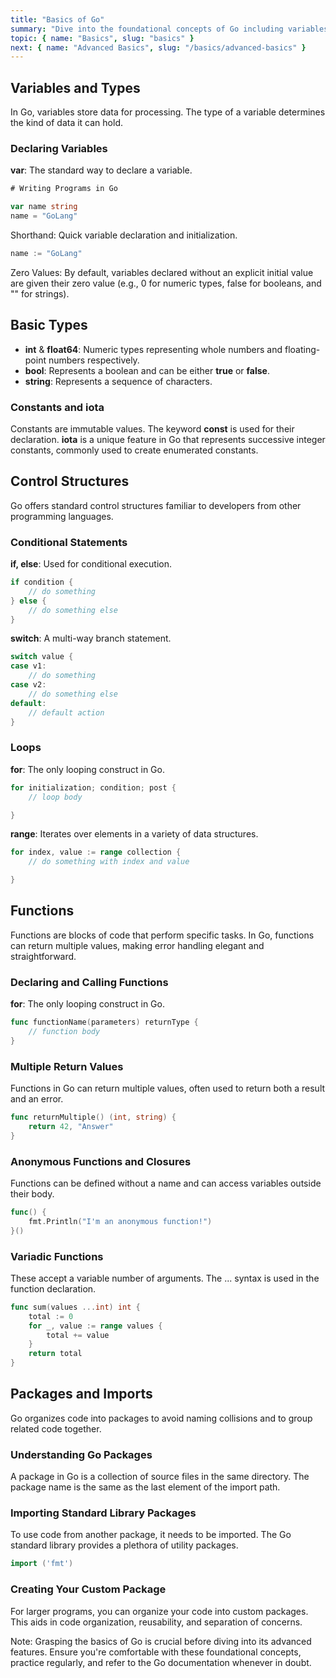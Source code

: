 ```yaml
---
title: "Basics of Go"
summary: "Dive into the foundational concepts of Go including variables, control structures, functions, and understanding packages."
topic: { name: "Basics", slug: "basics" }
next: { name: "Advanced Basics", slug: "/basics/advanced-basics" }
---
```


## Variables and Types

In Go, variables store data for processing. The type of a variable determines the kind of data it can hold.

### Declaring Variables

**var**: The standard way to declare a variable.

```go
# Writing Programs in Go

var name string
name = "GoLang"
```

Shorthand: Quick variable declaration and initialization.

```go
name := "GoLang"
```

Zero Values: By default, variables declared without an explicit initial value are given their zero value (e.g., 0 for numeric types, false for booleans, and "" for strings).

## Basic Types

- **int** & **float64**: Numeric types representing whole numbers and floating-point numbers respectively.
- **bool**: Represents a boolean and can be either **true** or **false**.
- **string**: Represents a sequence of characters.

### Constants and iota

Constants are immutable values. The keyword **const** is used for their declaration. **iota** is a unique feature in Go that represents successive integer constants, commonly used to create enumerated constants.

## Control Structures

Go offers standard control structures familiar to developers from other programming languages.

### Conditional Statements

**if, else**: Used for conditional execution.

```go
if condition {
    // do something
} else {
    // do something else
}
```

**switch**: A multi-way branch statement.

```go
switch value {
case v1:
    // do something
case v2:
    // do something else
default:
    // default action
}
```

### Loops

**for**: The only looping construct in Go.

```go
for initialization; condition; post {
    // loop body

}
```

**range**: Iterates over elements in a variety of data structures.

```go
for index, value := range collection {
    // do something with index and value

}
```

## Functions

Functions are blocks of code that perform specific tasks. In Go, functions can return multiple values, making error handling elegant and straightforward.

### Declaring and Calling Functions

**for**: The only looping construct in Go.

```go
func functionName(parameters) returnType {
    // function body
}
```

### Multiple Return Values

Functions in Go can return multiple values, often used to return both a result and an error.

```go
func returnMultiple() (int, string) {
    return 42, "Answer"
}
```

### Anonymous Functions and Closures

Functions can be defined without a name and can access variables outside their body.

```go
func() {
    fmt.Println("I'm an anonymous function!")
}()
```

### Variadic Functions

These accept a variable number of arguments. The ... syntax is used in the function declaration.

```go
func sum(values ...int) int {
    total := 0
    for _, value := range values {
        total += value
    }
    return total
}
```

## Packages and Imports

Go organizes code into packages to avoid naming collisions and to group related code together.

### Understanding Go Packages

A package in Go is a collection of source files in the same directory. The package name is the same as the last element of the import path.

### Importing Standard Library Packages

To use code from another package, it needs to be imported. The Go standard library provides a plethora of utility packages.

```go
import ('fmt')
```

### Creating Your Custom Package

For larger programs, you can organize your code into custom packages. This aids in code organization, reusability, and separation of concerns.

<Banner type="important">
  Note: Grasping the basics of Go is crucial before diving into its advanced
  features. Ensure you're comfortable with these foundational concepts, practice
  regularly, and refer to the Go documentation whenever in doubt.
</Banner>
